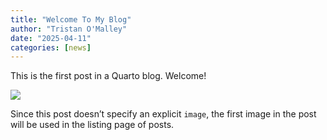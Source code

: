 ```yaml
---
title: "Welcome To My Blog"
author: "Tristan O'Malley"
date: "2025-04-11"
categories: [news]
---
```


This is the first post in a Quarto blog. Welcome!

![](thumbnail.jpg)

Since this post doesn't specify an explicit `image`, the first image in the post will be used in the listing page of posts.
